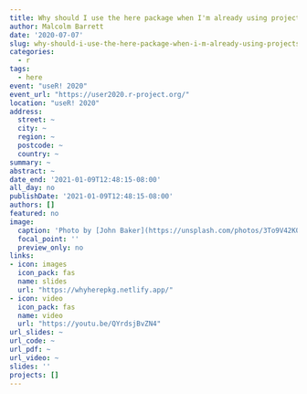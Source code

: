 ```yaml
---
title: Why should I use the here package when I'm already using projects?
author: Malcolm Barrett
date: '2020-07-07'
slug: why-should-i-use-the-here-package-when-i-m-already-using-projects
categories:
  - r
tags:
  - here
event: "useR! 2020"
event_url: "https://user2020.r-project.org/"
location: "useR! 2020"
address:
  street: ~
  city: ~
  region: ~
  postcode: ~
  country: ~
summary: ~
abstract: ~
date_end: '2021-01-09T12:48:15-08:00'
all_day: no
publishDate: '2021-01-09T12:48:15-08:00'
authors: []
featured: no
image:
  caption: 'Photo by [John Baker](https://unsplash.com/photos/3To9V42K0Ag)'
  focal_point: ''
  preview_only: no
links:
- icon: images
  icon_pack: fas
  name: slides
  url: "https://whyherepkg.netlify.app/"
- icon: video
  icon_pack: fas
  name: video
  url: "https://youtu.be/QYrdsjBvZN4"
url_slides: ~
url_code: ~
url_pdf: ~
url_video: ~
slides: ''
projects: []
---
```

